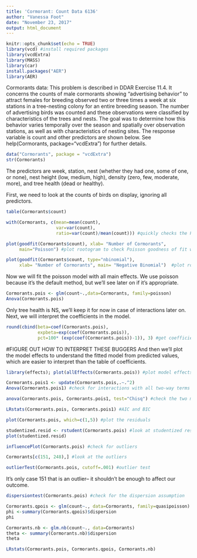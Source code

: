 ```yaml
---
title: 'Cormorant: Count Data 6136'
author: "Vanessa Foot"
date: "November 23, 2017"
output: html_document
---
```


```r
knitr::opts_chunk$set(echo = TRUE)
library(vcd) #install required packages
library(vcdExtra)
library(MASS)
library(car)
install.packages("AER")
library(AER)
```

Cormorants data: This problem is described in DDAR Exercise 11.4.  It concerns the counts of male cormorants showing “advertising behavior” to attract females for breeding observed two or three times a week at six stations in a tree-nesting colony for an entire breeding season. The number of advertising birds was counted and these observations were classified by characteristics of the trees 
and nests. The goal was to determine how this behavior varies temporally over the season and spatially over observation stations, as well as with characteristics of nesting sites. The response variable is count and other predictors are shown below. See help(Cormorants, package="vcdExtra") for further details.

```r
data("Cormorants", package = "vcdExtra")
str(Cormorants)
```
The predictors are week, station, nest (whether they had one, some of one, or none), nest height (low, medium, high), density (zero, few, moderate, more), and tree health (dead or healthy). 

First, we need to look at the counts of birds on display, ignoring all predictors. 
```r
table(Cormorants$count)
```
```r
with(Cormorants, c(mean=mean(count),
                   var=var(count),
                   ratio=var(count)/mean(count))) #quickly checks the Poisson assumption without predictors. Regardless of the outcome here, the assumption that mean=variance could be met when we add predictors later. 
```
```r
plot(goodfit(Cormorants$count), xlab= "Number of Cormorants", 
     main="Poisson") #plot rootogram to check Poisson goodness of fit w/o predictors
```
```r
plot(goodfit(Cormorants$count, type="nbinomial"),
     xlab= "Number of Cormorants", main= "Negative Binomial")  #plot rootogram to check NB goodness of fit w/o predictors 
```
Now we will fit the poisson model with all main effects. We use poisson because it's the default method, but we'll see later on if it's appropriate. 
```r
Cormorants.pois <- glm(count~.,data=Cormorants, family=poisson)
Anova(Cormorants.pois) 
```
Only tree health is NS, we'll keep it for now in case of interactions later on. Next, we will interpret the coefficients in the model.
```r
round(cbind(beta=coef(Cormorants.pois),
            expbeta=exp(coef(Cormorants.pois)),
            pct=100* (exp(coef(Cormorants.pois))-1)), 3) #get coefficients
```
#FIGURE OUT HOW TO INTERPRET THESE BUGGERS
And then we'll plot the model effects to understand the fitted model from predicted values, which are easier to interpret than the table of coefficients.
```r
library(effects); plot(allEffects(Cormorants.pois)) #plot model effects
```
```r
Cormorants.pois1 <- update(Cormorants.pois,.~.^2)
Anova(Cormorants.pois1) #check for interactions with all two-way terms
```
```r
anova(Cormorants.pois, Cormorants.pois1, test="Chisq") #check the two models out
```
```r
LRstats(Cormorants.pois, Cormorants.pois1) #AIC and BIC
```
```r
plot(Cormorants.pois, which=c(1,5)) #plot the residuals
```
```r
studentized.resid <- rstudent(Cormorants.pois) #look at studentized residuals
plot(studentized.resid)
```
```r
influencePlot(Cormorants.pois) #check for outliers
```
```r
Cormorants[c(151, 248),] #look at the outliers
```
```r
outlierTest(Cormorants.pois, cutoff=.001) #outlier test
```
It's only case 151 that is an outlier-- it shouldn't be enough to affect our outcome.
```r
dispersiontest(Cormorants.pois) #check for the dispersion assumption
```
```r
Cormorants.qpois <- glm(count~., data=Cormorants, family=quasipoisson)
phi <-summary(Cormorants.qpois)$dispersion
phi
```
```r
Cormorants.nb <- glm.nb(count~., data=Cormorants)
theta <- summary(Cormorants.nb)$dispersion
theta
```
```r
LRstats(Cormorants.pois, Cormorants.qpois, Cormorants.nb)
```



